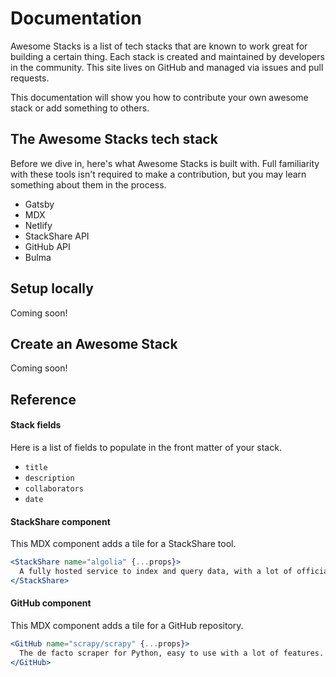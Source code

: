 # Documentation

Awesome Stacks is a list of tech stacks that are known to work great for building a certain thing. Each stack is created and maintained by developers in the community. This site lives on GitHub and managed via issues and pull requests.

This documentation will show you how to contribute your own awesome stack or add something to others.

## The Awesome Stacks tech stack

Before we dive in, here's what Awesome Stacks is built with. Full familiarity with these tools isn't required to make a contribution, but you may learn something about them in the process. 

- Gatsby
- MDX
- Netlify
- StackShare API
- GitHub API
- Bulma

## Setup locally

Coming soon!

## Create an Awesome Stack

Coming soon!

## Reference

#### Stack fields

Here is a list of fields to populate in the front matter of your stack.

- `title`
- `description`
- `collaborators`
- `date`

#### StackShare component

This MDX component adds a tile for a StackShare tool.

```jsx
<StackShare name="algolia" {...props}>
  A fully hosted service to index and query data, with a lot of official and community clients, integrations and UI-building tools
</StackShare>
```

#### GitHub component

This MDX component adds a tile for a GitHub repository.

```jsx
<GitHub name="scrapy/scrapy" {...props}>
  The de facto scraper for Python, easy to use with a lot of features.
</GitHub>
```